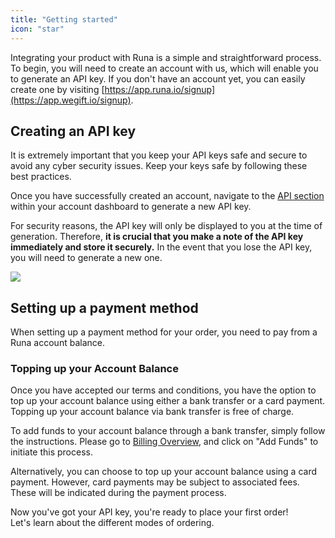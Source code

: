 ```yaml
---
title: "Getting started"
icon: "star"
---
```


Integrating your product with Runa is a simple and straightforward process. To begin, you will need to create an account with us, which will enable you to generate an API key. If you don't have an account yet, you can easily create one by visiting [https://app.runa.io/signup](https://app.wegift.io/signup).

## Creating an API key

<Card title="Securing your API key" icon="lock" horizontal href="/best-practices/security">
  It is extremely important that you keep your API keys safe and secure to avoid any cyber security issues. Keep your keys safe by following these best practices.
</Card>

Once you have successfully created an account, navigate to the [API section](https://app.runa.io/api-keys) within your account dashboard to generate a new API key.

For security reasons, the API key will only be displayed to you at the time of generation. Therefore, **it is crucial that you make a note of the API key immediately and store it securely.** In the event that you lose the API key, you will need to generate a new one.

![](https://files.readme.io/b1a99fc-image.png)

## Setting up a payment method

When setting up a payment method for your order, you need to pay from a Runa account balance.

### Topping up your Account Balance

Once you have accepted our terms and conditions, you have the option to top up your account balance using either a bank transfer or a card payment. Topping up your account balance via bank transfer is free of charge.

To add funds to your account balance through a bank transfer, simply follow the instructions. Please go to [Billing Overview](https://app.sandbox.runa.io/billing), and click on "Add Funds" to initiate this process.

Alternatively, you can choose to top up your account balance using a card payment. However, card payments may be subject to associated fees. These will be indicated during the payment process.

<Card title="Next step" icon="arrow-down" href="/getting-started/first-order/which-mode">
  Now you've got your API key, you're ready to place your first order!<br />
  Let's learn about the different modes of ordering.
</Card>
